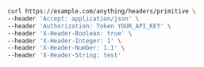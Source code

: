```bash showLineNumbers copy filename="Header Params Primitive usage example"
curl https://example.com/anything/headers/primitive \
--header 'Accept: application/json' \
--header 'Authorization: Token YOUR_API_KEY' \
--header 'X-Header-Boolean: true' \
--header 'X-Header-Integer: 1' \
--header 'X-Header-Number: 1.1' \
--header 'X-Header-String: test'
```

